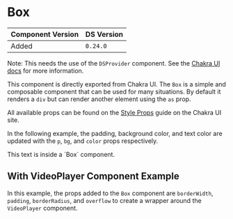

<Meta title="Components/Chakra Exports/Layout/Box" />

# Box

| Component Version | DS Version |
| ----------------- | ---------- |
| Added             | `0.24.0`   |

Note: This needs the use of the `DSProvider` component. See the
[Chakra UI docs](../?path=/docs/chakra-ui--docs#dsprovider) for more information.

This component is directly exported from Chakra UI. The `Box` is a simple and
composable component that can be used for many situations. By default it renders
a `div` but can render another element using the `as` prop.

All available props can be found on the [Style Props](https://chakra-ui.com/docs/features/style-props)
guide on the Chakra UI site.

In the following example, the padding, background color, and text color are
updated with the `p`, `bg`, and `color` props respectively.

<Canvas>
  <Box p="s" bg="brand.primary" color="ui.white">
    This text is inside a `Box` component.
  </Box>
</Canvas>

## With VideoPlayer Component Example

In this example, the props added to the `Box` component are `borderWidth`,
`padding`, `borderRadius`, and `overflow` to create a wrapper around the
`VideoPlayer` component.

<Canvas>
  <Box borderWidth="3px" padding="s" borderRadius="lg" overflow="hidden">
    <VideoPlayer
      videoId="nm-dD2tx6bk"
      videoType="youtube"
      aspectRatio="sixteenByNine"
    />
  </Box>
</Canvas>

